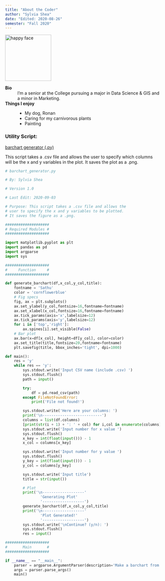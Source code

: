 ```yaml
---
title: "About the Coder"
author: "Sylvia Shea"
date: "Edited: 2020-08-26"
semester: "Fall 2020"
---
```


![](https://i.pinimg.com/originals/bc/f4/e5/bcf4e51b6bb5789ac7ce83a80fd73e23.jpg 'happy face'){width=150 height=150}

**Bio**
:   I'm a senior at the College pursuing a major in Data Science & GIS and a minor in Marketing.

**Things I enjoy**
:   - My dog, Ronan
    - Caring for my carnivorous plants 
    - Painting

### Utility Script:
[barchart generator (.py)](scripts/barchart_generator.py)

This script takes a .csv file and allows the user to specify which columns will be the x and y variables in the plot.
It saves the plot as a .png.

```python
# barchart_generator.py

# By: Sylvia Shea

# Version 1.0

# Last Edit: 2020-09-03

# Purpose: This script takes a .csv file and allows the 
# user to specify the x and y variables to be plotted.
# It saves the figure as a .png. 

####################
# Required Modules #
####################

import matplotlib.pyplot as plt
import pandas as pd
import argparse
import sys

####################
#     Function     #
####################

def generate_barchart(df,x_col,y_col,title):
    fontname = 'Sathu'
    color = 'cornflowerblue'
    # Fig specs
    fig, ax = plt.subplots()
    ax.set_ylabel(y_col,fontsize=16,fontname=fontname)
    ax.set_xlabel(x_col,fontsize=16,fontname=fontname) 
    ax.tick_params(axis='x',labelsize=12)
    ax.tick_params(axis='y',labelsize=12)
    for i in ['top','right']:
        ax.spines[i].set_visible(False)
    # Bar plot 
    ax.bar(x=df[x_col], height=df[y_col], color=color)
    ax.set_title(title,fontsize=20,fontname=fontname)
    plt.savefig(title, bbox_inches='tight', dpi=1000)

def main():    
    res = 'y'
    while res == 'y':
        sys.stdout.write('Input CSV name (include .csv) ')
        sys.stdout.flush()
        path = input()

        try: 
            df = pd.read_csv(path)
        except FileNotFoundError:
            print('File not found!')

        sys.stdout.write('Here are your columns: ')
        print('\n---------------------------')
        columns = list(df.columns)
        [print(str(i + 1) + ': ' + col) for i,col in enumerate(columns)]
        sys.stdout.write('Input number for x value ')
        sys.stdout.flush()
        x_key = int(float(input())) - 1
        x_col = columns[x_key]

        sys.stdout.write('Input number for y value ')
        sys.stdout.flush()
        y_key = int(float(input())) - 1
        y_col = columns[y_key]

        sys.stdout.write('Input title')
        title = str(input())

        # Plot 
        print('\n-------------------'
                'Generating Plot'
                '-------------------')
        generate_barchart(df,x_col,y_col,title) 
        print('\n-------------------'
                'Plot Generated!'
                '-------------------')
        sys.stdout.write('\nContinue? (y/n): ')
        sys.stdout.flush()
        res = input()

####################
#       Main       #
####################

if __name__ == "__main__":
    parser = argparse.ArgumentParser(description='Make a barchart from CSV')
    args = parser.parse_args()
    main()
```
